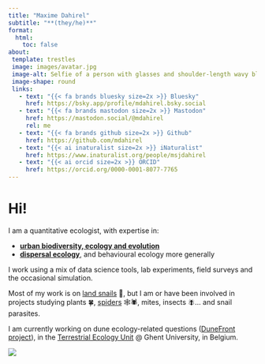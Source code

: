 ---
title: "Maxime Dahirel"
subtitle: "**(they/he)**"
format:
  html:
    toc: false
about:
 template: trestles
 image: images/avatar.jpg
 image-alt: Selfie of a person with glasses and shoulder-length wavy black hair, wearing a white scarf
 image-shape: round
 links:
   - text: "{{< fa brands bluesky size=2x >}} Bluesky"
     href: https://bsky.app/profile/mdahirel.bsky.social
   - text: "{{< fa brands mastodon size=2x >}} Mastodon"
     href: https://mastodon.social/@mdahirel
     rel: me
   - text: "{{< fa brands github size=2x >}} Github"
     href: https://github.com/mdahirel
   - text: "{{< ai inaturalist size=2x >}} iNaturalist"
     href: https://www.inaturalist.org/people/msjdahirel
   - text: "{{< ai orcid size=2x >}} ORCID"
     href: https://orcid.org/0000-0001-8077-7765
---

# Hi!

I am a quantitative ecologist, with expertise in:

-   [**urban biodiversity, ecology and evolution**](urban-ecology.qmd)\
-   [**dispersal ecology**](dispersal.qmd), and behavioural ecology more generally

I work using a mix of data science tools, lab experiments, field surveys and the occasional simulation.

Most of my work is on [land snails](snails.qmd) 🐌, but I am or have been involved in projects studying plants 🍀, [spiders](spiders.qmd) 🕸️🕷️, mites, insects 🪰... and snail parasites.

I am currently working on dune ecology-related questions ([DuneFront project](https://dunefront.eu/)), in the [Terrestrial Ecology Unit](https://www.ecology.ugent.be/terec/) \@ Ghent University, in Belgium.

::: column-page
![](images/garden_snails_on_brick.jpg){fig-alt="A bunch of brown garden snails, with tiny stickers glued to their shells to individually identify them, on red bricks."}
:::

